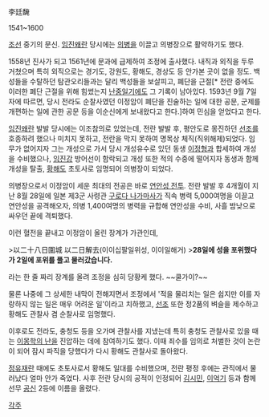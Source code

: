 李廷馣

1541~1600

[[조선]] 중기의 문신. [[임진왜란]] 당시에는 [[의병]]을 이끌고 의병장으로 활약하기도 했다.

1558년 진사가 되고 1561년에 문과에 급제하여 조정에 출사했다. 내직과 외직을 두루 거쳤으며 특히 외직으로는 경기도, 강원도, 황해도, 경상도 등 안가본 곳이 없을 정도. 백성들을 수탈하던 탐관오리들과는 달리 백성들을 보살피고, 폐단을 근절[* 전란 중에도 이러한 폐단 근절을 위해 힘썼는지 [[난중일기]]에도 그 기록이 남아있다. 1593년 9월 7일자에 따르면, 당시 전라도 순찰사였던 이정암이 폐단을 진술하는 일에 대한 공문, 군제를 개편하는 일에 관한 공문 등을 이순신에게 보내왔다고 한다.]하여 민심을 얻었다고 한다.

[[임진왜란]] 발발 당시에는 이조참의로 있었는데, 전란 발발 후, 평안도로 몽진하던 [[선조]]를 호종하려 했으나 미치지 못하고, 전란을 막지 못하여 명목상 체직(직위해제)되었다. 임무가 없어지자 그는 개성으로 가서 당시 개성유수로 있던 동생 [[이정형]]과 합세하여 개성을 수비했으나, [[임진강]] 방어선이 함락되고 개성 또한 적의 수중에 떨어지자 동생과 함께 개성을 탈출, [[황해도]] 초토사로 임명되어 의병장이 되었다.

의병장으로서 이정암이 세운 최대의 전공은 바로 [[연안성 전투]]. 전란 발발 후 4개월이 지난 8월 28일에 일본 제3군 사령관 [[구로다 나가마사]]가 직속 병력 5,000여명을 이끌고 연안성을 공격해오자, 의병 1,400여명의 병력을 규합해 연안성을 수비, 사흘 밤낮으로 싸우던 끝에 격퇴했다.

이런 혈전을 끝내고 이정암이 올린 장계가 가관인데,

>以二十八日圍城 以二日解去(이이십팔일위성, 이이일해거)
>'''28일에 성을 포위했다가 2일에 포위를 풀고 물러갔습니다.'''

라는 한 줄 짜리 장계를 올려 조정을 심히 당황케 했다. ~~쿨가이?~~

물론 나중에 그 상세한 내막이 전해지면서 조정에서 '적을 물리치는 일은 쉽지만 이를 자랑하지 않는 일은 매우 어려운 일'이라고 치하했고, [[선조]] 또한 정2품의 벼슬을 제수하고 황해도 관찰사 겸 순찰사로 임명했다.

이후로도 전라도, 충청도 등을 오가며 관찰사를 지냈는데 특히 충청도 관찰사로 있을 때는 [[이몽학의 난]]을 진압하는 데에 참여하기도 했다. 이때 죄수를 임의로 처벌한 것이 논란이 되어 잠시 파직을 당했다가 다시 황해도 관찰사로 돌아왔다.

[[정유재란]] 때에도 초토사로서 황해도 일대를 수비했으며, 전란 평정 후에는 관직에서 물러났다 얼마 안가 죽었다. 사후 전란 당시의 공적이 인정되어 [[김시민]], [[이억기]] 등과 함께 선무 [[공신]] 2등에 이름을 올렸다.

[[각주]]
